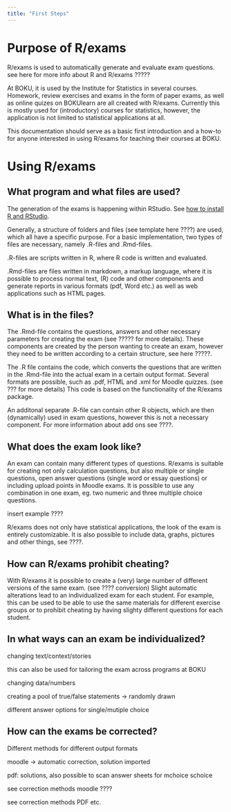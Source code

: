 ```yaml
---
title: "First Steps"
---
```


# Purpose of R/exams

R/exams is used to automatically generate and evaluate exam questions. see here for more info about R and R/exams ?????

At BOKU, it is used by the Institute for Statistics in several courses. Homework, review exercises and exams in the form of paper exams, as well as online quizes on BOKUlearn are all created with R/exams. Currently this is mostly used for (introductory) courses for statistics, however, the application is not limited to statistical applications at all.

This documentation should serve as a basic first introduction and a how-to for anyone interested in using R/exams for teaching their courses at BOKU.

# Using R/exams

## What program and what files are used? 

The generation of the exams is happening within RStudio. See [how to install R and RStudio](https://statistik.boku.ac.at/stat-lehre/doku.php?id=statistik_mit_r:rstudio:rstudio_installation:start).

Generally, a structure of folders and files (see template here ????) are used, which all have a specific purpose. For a basic implementation, two types of files are necessary, namely .R-files and .Rmd-files.

.R-files are scripts written in R, where R code is written and evaluated.

.Rmd-files are files written in markdown, a markup language, where it is possible to process normal text, (R) code and other components and generate reports in various formats (pdf, Word etc.) as well as web applications such as HTML pages.

## What is in the files?

The .Rmd-file contains the questions, answers and other necessary parameters for creating the exam (see ????? for more details). These components are created by the person wanting to create an exam, however they need to be written according to a certain structure, see here ?????.

The .R file contains the code, which converts the questions that are written in the .Rmd-file into the actual exam in a certain output format. Several formats are possible, such as .pdf, HTML and .xml for Moodle quizzes. (see ??? for more details) This code is based on the functionality of the R/exams package.

An additonal separate .R-file can contain other R objects, which are then (dynamically) used in exam questions, however this is not a necessary component. For more information about add ons see ????.

## What does the exam look like? 

An exam can contain many different types of questions. R/exams is suitable for creating not only calculation questions, but also multiple or single questions, open answer questions (single word or essay questions) or including upload points in Moodle exams. It is possible to use any combination in one exam, eg. two numeric and three multiple choice questions.

insert example ????

R/exams does not only have statistical applications, the look of the exam is entirely customizable. It is also possible to include data, graphs, pictures and other things, see ????.

## How can R/exams prohibit cheating?   

With R/exams it is possible to create a (very) large number of different versions of the same exam. (see ???? conversion) Slight automatic alterations lead to an individualized exam for each student. For example, this can be used to be able to use the same materials for different exercise groups or to prohibit cheating by having slighty different questions for each student.

## In what ways can an exam be individualized? 

changing text/context/stories

this can also be used for tailoring the exam across programs at BOKU

changing data/numbers

creating a pool of true/false statements -\> randomly drawn

different answer options for single/mutiple choice

## How can the exams be corrected? 

Different methods for different output formats

moodle -\> automatic correction, solution imported

pdf: solutions, also possible to scan answer sheets for mchoice schoice

see correction methods moodle ????

see correction methods PDF etc.
